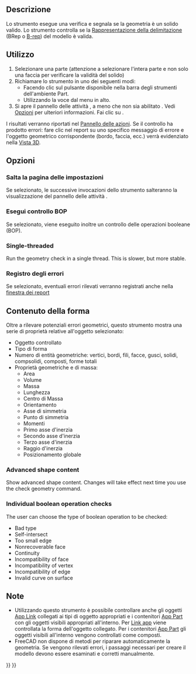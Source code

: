 <languages/>

{{Docnav/it
|[[Part_XOR/it|XOR]]
|[[Part_Defeaturing/it|Elimina funzione]]
|[[Part_Workbench/it|Part]]
|IconL=Part_XOR.svg
|IconR=Part_Defeaturing.svg
|IconC=Workbench_Part.svg
}}

{{GuiCommand/it
|Name=Part CheckGeometry
|Name/it=Part Controlla geometria‏‎
|MenuLocation=Parte → Controlla la geometria
|Workbenches=[[Part Workbench/it|Part]]
}}

<span id="Description"></span>
==Descrizione==

<div class="mw-translate-fuzzy">
Lo strumento {{Button|[[Image:Part_CheckGeometry.svg|16px]] [[Part_CheckGeometry/it|Controlla la geometria]]}} esegue una verifica e segnala se la geometria è un solido valido. Lo strumento controlla se la [https://en.wikipedia.org/wiki/Boundary_representation Rappresentazione della delimitazione] (BRep o [[Glossary/it#B|B-rep]]) del modello è valida.
</div>

<span id="Usage"></span>
==Utilizzo==

<div class="mw-translate-fuzzy">
# Selezionare una parte (attenzione a selezionare l'intera parte e non solo una faccia per verificare la validità del solido)
# Richiamare lo strumento in uno dei seguenti modi:
#* Facendo clic sul pulsante {{Button|[[Image:Part_CheckGeometry.svg|16px]] [[Part_CheckGeometry/it|Controlla la geometria]]}} disponibile nella barra degli strumenti dell'ambiente Part.
#* Utilizzando la voce {{MenuCommand|Parte → [[Image:Part_CheckGeometry.svg|16px]] Controlla la geometria}} dal menu in alto.
# Si apre il pannello delle attività {{MenuCommand|Impostazioni}}, a meno che non sia abilitato {{MenuCommand|Salta pagina impostazioni}}. Vedi [[#Opzioni|Opzioni]] per ulteriori informazioni. Fai clic su {{Button|Esegui controllo}}.
</div>

I risultati verranno riportati nel [[Task_panel/it|Pannello delle azioni]]. Se il controllo ha prodotto errori: fare clic nel report su uno specifico messaggio di errore e l'oggetto geometrico corrispondente (bordo, faccia, ecc.) verrà evidenziato nella [[3D_view/it|Vista 3D]].

<span id="Options"></span>
==Opzioni==

<span id="Skip_settings_page"></span>
===Salta la pagina delle impostazioni===

Se selezionato, le successive invocazioni dello strumento salteranno la visualizzazione del pannello delle attività {{MenuCommand|Impostazioni}}.

<span id="Run_boolean_operation_check"></span>
<div class="mw-translate-fuzzy">
===Esegui controllo BOP===
</div>

Se selezionato, viene eseguito inoltre un controllo delle operazioni booleane (BOP).

<div lang="en" dir="ltr" class="mw-content-ltr">
===Single-threaded===
</div>

<div lang="en" dir="ltr" class="mw-content-ltr">
Run the geometry check in a single thread. This is slower, but more stable.
</div>

<span id="Log_errors"></span>
===Registro degli errori===

Se selezionato, eventuali errori rilevati verranno registrati anche nella [[Report_view/it|finestra dei report]]

<span id="Expand_shape_Content"></span>
<div class="mw-translate-fuzzy">
==Contenuto della forma==
</div>

Oltre a rilevare potenziali errori geometrici, questo strumento mostra una serie di proprietà relative all'oggetto selezionato:
* Oggetto controllato
*Tipo di forma
* Numero di entità geometriche: vertici, bordi, fili, facce, gusci, solidi, compsolidi, composti, forme totali
* Proprietà geometriche e di massa:
** Area
** Volume
** Massa
** Lunghezza
** Centro di Massa
** Orientamento
** Asse di simmetria
** Punto di simmetria
** Momenti
** Primo asse d'inerzia
** Secondo asse d'inerzia
** Terzo asse d'inerzia
** Raggio d'inerzia
** Posizionamento globale

<div lang="en" dir="ltr" class="mw-content-ltr">
===Advanced shape content===
</div>

<div lang="en" dir="ltr" class="mw-content-ltr">
Show advanced shape content. Changes will take effect next time you use the check geometry command.
</div>

<div lang="en" dir="ltr" class="mw-content-ltr">
===Individual boolean operation checks===
</div>

<div lang="en" dir="ltr" class="mw-content-ltr">
The user can choose the type of boolean operation to be checked:
* Bad type
* Self-intersect
* Too small edge
* Nonrecoverable face
* Continuity
* Incompatibility of face
* Incompatibility of vertex
* Incompatibility of edge
* Invalid curve on surface
</div>

<span id="Notes"></span>
==Note==

* Utilizzando questo strumento è possibile controllare anche gli oggetti [[App_Link/it|App Link]] collegati ai tipi di oggetto appropriati e i contenitori [[App_Part/it|App Part]] con gli oggetti visibili appropriati all'interno. Per [[App_Link/it|Link app]] viene controllata la forma dell'oggetto collegato. Per i contenitori [[App_Part/it|App Part]] gli oggetti visibili all'interno vengono controllati come composti. {{Version/it|0.20}}
* FreeCAD non dispone di metodi per riparare automaticamente la geometria. Se vengono rilevati errori, i passaggi necessari per creare il modello devono essere esaminati e corretti manualmente.


{{Docnav/it
|[[Part_XOR/it|XOR]]
|[[Part_Defeaturing/it|Elimina funzione]]
|[[Part_Workbench/it|Part]]
|IconL=Part_XOR.svg
|IconR=Part_Defeaturing.svg
|IconC=Workbench_Part.svg
}}

{{Part_Tools_navi{{#translation:}}}}
{{Userdocnavi{{#translation:}}}}